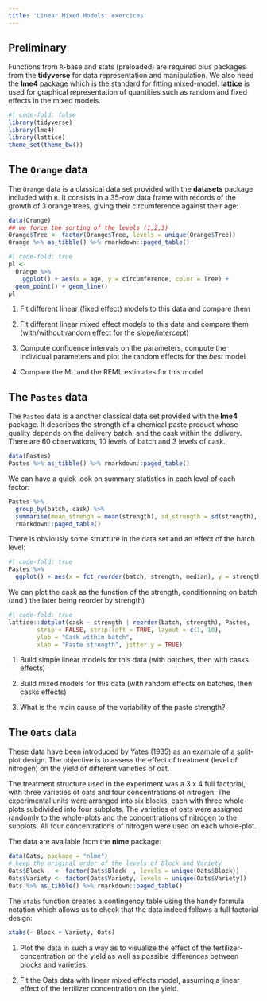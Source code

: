 ```yaml
---
title: 'Linear Mixed Models: exercices'
---
```


## Preliminary {.unnumbered}

Functions from `R`-base and stats (preloaded) are required plus packages from the **tidyverse** for data representation and manipulation. We also need the **lme4** package which is the standard for fitting mixed-model. **lattice** is used for graphical representation of quantities such as random and fixed effects in the mixed models.

```r
#| code-fold: false
library(tidyverse)
library(lme4)
library(lattice)
theme_set(theme_bw())
```


## The `Orange` data

The `Orange` data is a classical data set provided with the **datasets** package included with `R`. It consists in a 35-row data frame with  records of the growth of 3 orange trees, giving their circumference against their age: 


```r
data(Orange)
## we force the sorting of the levels (1,2,3)
Orange$Tree <- factor(Orange$Tree, levels = unique(Orange$Tree))
Orange %>% as_tibble() %>% rmarkdown::paged_table()
```

```r
#| code-fold: true
pl <- 
  Orange %>% 
    ggplot() + aes(x = age, y = circumference, color = Tree) + 
  geom_point() + geom_line() 
pl
```

1. Fit different linear (fixed effect) models to this data and compare them

2. Fit different linear mixed effect models to this data and compare them (with/without random effect for the slope/intercept)

3. Compute confidence intervals on the parameters, compute the individual parameters and plot the random effects for the *best* model

4. Compare the ML and the REML estimates for this model

## The `Pastes` data

The `Pastes` data is a another classical data set provided with the **lme4** package. It describes the 
strength of a chemical paste product whose quality depends on the delivery batch, and the cask within the delivery. There are 60 observations, 10 levels of batch and 3 levels of cask.

```r
data(Pastes)
Pastes %>% as_tibble() %>% rmarkdown::paged_table()
```
We can have a quick look on summary statistics in each level of each factor:

```r
Pastes %>% 
  group_by(batch, cask) %>% 
  summarise(mean_strengh = mean(strength), sd_strength = sd(strength), n_replicat = n()) %>% 
  rmarkdown::paged_table()
```

There is obviously some structure in the data set and an effect of the batch level:

```r
#| code-fold: true
Pastes %>% 
  ggplot() + aes(x = fct_reorder(batch, strength, median), y = strength) + geom_boxplot() + geom_jitter()
```

We can plot the cask as the function of the strength, conditionning on batch (and )
the later being reorder by strength)

```r
#| code-fold: true
lattice::dotplot(cask ~ strength | reorder(batch, strength), Pastes,
        strip = FALSE, strip.left = TRUE, layout = c(1, 10),
        ylab = "Cask within batch",
        xlab = "Paste strength", jitter.y = TRUE)
```

1. Build simple linear models for this data (with batches, then with casks effects)

2. Build mixed models for this data (with random effects on batches, then casks effects)

3. What is the main cause of the variability of the paste strength?

## The `Oats` data

These data have been introduced by Yates (1935) as an example of a split-plot design. The objective is to assess the effect of treatment (level of nitrogen) on the yield of different varieties of oat.

The treatment structure used in the experiment was a 3 x 4 full factorial, with three varieties of oats and four concentrations of nitrogen. The experimental units were arranged into six blocks, each with three whole-plots subdivided into four subplots. The varieties of oats were assigned randomly to the whole-plots and the concentrations of nitrogen to the subplots. All four concentrations of nitrogen were used on each whole-plot.

The data are available from the **nlme** package:

```r
data(Oats, package = "nlme")
# keep the original order of the levels of Block and Variety
Oats$Block   <- factor(Oats$Block  , levels = unique(Oats$Block))  
Oats$Variety <- factor(Oats$Variety, levels = unique(Oats$Variety))
Oats %>% as_tibble() %>% rmarkdown::paged_table()
```
The `xtabs` function creates a contingency table using the handy formula notation which allows us to check that the data indeed follows a full factorial design:

```r
xtabs(~ Block + Variety, Oats)
```

1. Plot the data in such a way as to visualize the effect of the fertilizer-concentration on the yield as well as possible differences between blocks and varieties.

2. Fit the Oats data with linear mixed effects model, assuming a linear effect of the fertilizer concentration on the yield.
